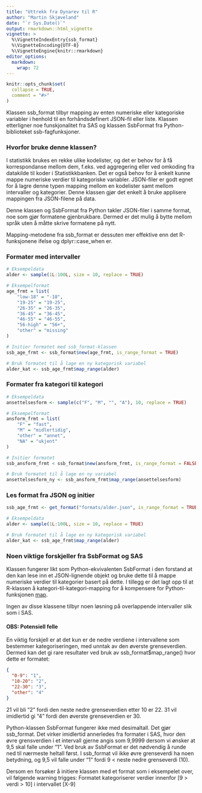 ```yaml
---
title: "Uttrekk fra Dynarev til R"
author: "Martin Skjæveland"
date: "`r Sys.Date()`"
output: rmarkdown::html_vignette
vignette: >
  %\VignetteIndexEntry{ssb_format}
  %\VignetteEncoding{UTF-8}
  %\VignetteEngine{knitr::rmarkdown}
editor_options: 
  markdown: 
    wrap: 72
---
```


```r
knitr::opts_chunk$set(
  collapse = TRUE,
  comment = "#>"
)
```

Klassen ssb_format tilbyr mapping av enten numeriske eller kategoriske
variabler i henhold til en forhåndsdefinert JSON-fil eller liste.
Klassen etterligner noe funskjonalitet fra SAS og klassen SsbFormat fra
Python-biblioteket ssb-fagfunksjoner.

### Hvorfor bruke denne klassen?

I statistikk brukes en rekke ulike kodelister, og det er behov for å få
korrespondanse mellom dem, f.eks. ved aggregering eller ved omkoding fra
datakilde til koder i Statistikkbanken. Det er også behov for å enkelt
kunne mappe numeriske verdier til kategoriske variabler. JSON-filer er
godt egnet for å lagre denne typen mapping mellom en kodelister samt
mellom intervaller og kategorier. Denne klassen gjør det enkelt å bruke
applisere mappingen fra JSON-filene på data.

Denne klassen og SsbFormat fra Python takler JSON-filer i samme format,
noe som gjør formatene gjenbrukbare. Dermed er det mulig å bytte mellom
språk uten å måtte skrive formatene på nytt.

Mapping-metodene fra ssb_format er dessuten mer effektive enn det
R-funksjonene ifelse og dplyr::case_when er.

### Formater med intervaller
```r
# Eksempeldata
alder <- sample(1L:100L, size = 10, replace = TRUE)

# Eksempelformat
age_frmt = list(
    "low-18" = "-18",
    "19-25" = "19-25",
    "26-35" = "26-35",
    "36-45" = "36-45",
    "46-55" = "46-55",
    "56-high" = "56+",
    "other" = "missing"
)

# Initier formatet med ssb_format-klassen
ssb_age_frmt <- ssb_format$new(age_frmt, is_range_format = TRUE)

# Bruk formatet til å lage en ny kategorisk variabel
alder_kat <- ssb_age_frmt$map_range(alder)

```

### Formater fra kategori til kategori
```r
# Eksempeldata
ansettelsesform <- sample(c("F", "M", "", "A"), 10, replace = TRUE)

# Eksempelformat
ansform_frmt = list(
    "F" = "fast",
    "M" = "midlertidig",
    "other" = "annet",
    "NA" = "ukjent"
)

# Initier formatet
ssb_ansform_frmt < ssb_format$new(ansform_frmt, is_range_format = FALSE)

# Bruk formatet til å lage en ny variabel
ansettelsesform_ny <- ssb_ansform_frmt$map_range(ansettelsesform)

```

### Les format fra JSON og initier

```r
ssb_age_frmt <- get_format("formats/alder.json", is_range_format = TRUE)

# Eksempeldata
alder <- sample(1L:100L, size = 10, replace = TRUE)

# Bruk formatet til å lage en ny kategorisk variabel
alder_kat <- ssb_age_frmt$map_range(alder)

```

### Noen viktige forskjeller fra SsbFormat og SAS

Klassen fungerer likt som Python-ekvivalenten SsbFormat i den forstand
at den kan lese inn et JSON-lignende objekt og bruke dette til å mappe
numeriske verdier til kategorier basert på dette. I tillegg er det lagt
opp til at R-klassen å kategori-til-kategori-mapping for å kompensere
for Python-funksjonen
[map](https://docs.python.org/3/library/functions.html#map){.uri}.

Ingen av disse klassene tilbyr noen løsning på overlappende intervaller
slik som i SAS.

#### OBS: Potensiell felle

En viktig forskjell er at det kun er de nedre verdiene i intervallene
som bestemmer kategoriseringen, med unntak av den øverste grenseverdien.
Dermed kan det gi rare resultater ved bruk av
ssb_format\$map_range() hvor dette er formatet:

``` json
{
  "0-9": "1", 
  "10-20": "2", 
  "22-30": "3", 
  "other": "4" 
}
```

21 vil bli "2" fordi den neste nedre grenseverdien etter 10 er 22. 31
vil imidlertid gi "4" fordi den øverste grenseverdien er 30.

Python-klassen SsbFormat fungerer ikke med desimaltall. Det gjør
ssb_format. Det virker imidlertid annerledes fra formater i SAS, hvor
den øvre grensverdien i et intervall gjerne angis som 9,9999 dersom vi
ønsker at 9,5 skal falle under "1". Ved bruk av SsbFormat er det
nødvendig å runde ned til nærmeste heltall først. I ssb_format vil ikke
øvre grenseverdi ha noen betydning, og 9,5 vil falle under "1" fordi 9
\< neste nedre grenseverdi (10).

Dersom en forsøker å initiere klassen med et format som i eksempelet over,
vil følgende warning trigges: Formatet kategoriserer verdier innenfor 
[9 > verdi > 10] i intervallet [X-9]
